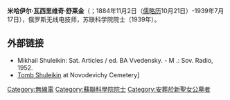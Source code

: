 {{Infobox scientist
| name              = 米哈伊尔·瓦西里维奇·舒莱金
| image             = 
| image_size        = 
| caption           = 
| birth_date        = 1884年11月2日（[[儒略历|儒略历]]10月21日）
| birth_place       = {{RUS}}[[俄罗斯帝国|帝国]][[莫斯科|莫斯科]]
| death_date        = {{Death date and age|df=yes|1939|7|17|1884|11|2}}
| death_place       = {{USSR}}[[莫斯科|莫斯科]]
| residence         = 
| citizenship       = 
| nationality       = {{USSR}}
| ethnicity         = 
| field             = [[无线电技术|无线电技术]] 
| work_institutions = 圣彼得堡理工学院
| alma_mater        = 圣彼得堡理工学院
| doctoral_advisor  = 
| doctoral_students = 
| known_for         = 
| author_abbrev_bot = 
| author_abbrev_zoo = 
| influences        = 
| influenced        = 
| prizes            = 
| religion          = 
| footnotes         = 
| signature         = 
}}
'''米哈伊尔·瓦西里维奇·舒莱金'''（{{lang-ru|'''Шулейкин, Михаил Васильевич'''}}；1884年11月2日（[[儒略历|儒略历]]10月21日）-1939年7月17日），俄罗斯无线电技师，苏联科学院院士（1939年）。

== 外部链接 ==
* Mikhail Shuleikin: Sat. Articles / ed. BA Vvedensky. - M .: Sov. Radio, 1952.
* [Http://novodevichye.com/shuleykin/ Tomb Shuleikin] at Novodevichy Cemetery]

{{physicist-stub}}

{{DEFAULTSORT:Шулейкин, Михаил Васильевич}}
[[Category:無線電|Category:無線電]]
[[Category:蘇聯科學院院士|Category:蘇聯科學院院士]]
[[Category:安葬於新聖女公墓者|Category:安葬於新聖女公墓者]]